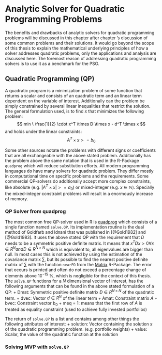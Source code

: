 # Analytic Solver for Quadratic Programming Problems
The benefits and drawbacks of analytic solvers for quadratic programming problems will be discussed in this chapter after chapter \ref{challenges}'s discussion of some common problems and their solutions. It would go beyond the scope of this thesis to explain the mathematical underlying principles of how a solver addresses quadratic problems, only the applications and analysis are discussed here. The foremost reason of addressing quadratic programming solvers is to use it as a benchmark for the PSO.

## Quadratic Programming (QP)
A quadratic program is a minimization problem of some function that returns a scalar and consists of an quadratic term and an linear term dependent on the variable of interest. Additionally can the problem be simply constrained by several linear inequalities that restrict the solution. The general formulation used, is to find $x$ that minimizes the following problem:
$$
  min \ \frac{1}{2} \cdot x^T \times D \times x - d^T \times x 
$$
and holds under the linear constraints:
$$
  A^T \times x >= b_0
$$

Some other sources notate the problems with different signs or coefficients that are all exchangeable with the above stated problem. Additionally has the problem above the same notation that is used in the R-Package `quadprog` which will reduce substitution efforts. All modern programming languages do have many solvers for quadratic problem. They differ mostly in computational time on specific problems and the requirements. Some commercial QP-solvers do additionally accept more complex constraints, like absolute (e.g. $|A^T \times x| >= a_0$) or mixed-integer (e.g. $x \in \mathbb{N}$). Specially the mixed-integer constraint problems will result in a enormously increase of memory.

### QP Solver from quadprog
The most common free QP-solver used in R is [quadprog](https://cran.r-project.org/web/packages/quadprog/quadprog.pdf) which consists of a single function named `solve.QP`. Its implementation routine is the dual method of Goldfarb and Idnani that was published in [@GoId1982] and [@GoId1983]. It uses the above stated QP with the requirement that $D$ needs to be a symmetric positive definite matrix. It means that $x^T D x > 0 \forall x \in R^N and D\in R^{N \times N}$ which is equivalent to, all eigenvalues are bigger than null. In most cases this is not achieved by using the estimation of the covariance matrix $\sum$, but its possible to find the nearest positive definite matrix of $\sum$ with the function `nearPD` from the [Matrix](https://cran.r-project.org/web/packages/Matrix/Matrix.pdf) R-Package. The error that occurs is printed and often do not exceed a percentage change of elements above $10^{-15} \ \%$, which is negligible for the context of this thesis. The `solve.QP` functions for a $N$ dimensional vector of interest, has the following arguments that can be found in the above stated formulation of a QP:
+ Dmat: Symmetric positive definite matrix $D \in R^{N \times N}$ of the quadratic term.
+ dvec: Vector $d \in R^{N}$ of the linear term
+ Amat: Constraint matrix $A$
+ bvec: Constraint vector $b_0$
+ meq = 1: means that the first row of $A$ is treated as equality constraint (used to achieve fully invested portfolios)

The return of `solve.QP` is a list and contains among other things the following attributes of interest:
+ solution: Vector containing the solution $x$ of the quadratic programming problem. (e.g. portfolio weights)
+ value: Scalar, the value of the quadratic function at the solution

### Solving MVP with `solve.QP`







